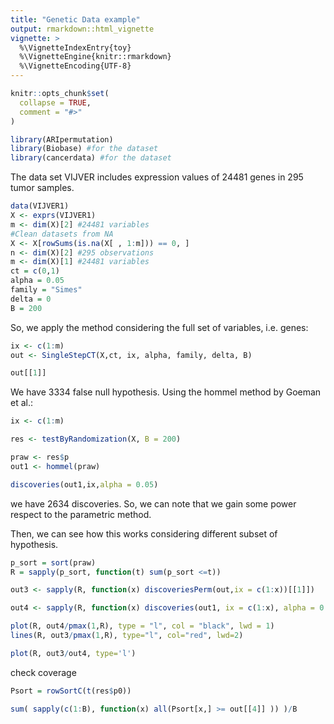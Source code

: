 ```yaml
---
title: "Genetic Data example"
output: rmarkdown::html_vignette
vignette: >
  %\VignetteIndexEntry{toy}
  %\VignetteEngine{knitr::rmarkdown}
  %\VignetteEncoding{UTF-8}
---
```


```r
knitr::opts_chunk$set(
  collapse = TRUE,
  comment = "#>"
)
```

```r
library(ARIpermutation)
library(Biobase) #for the dataset
library(cancerdata) #for the dataset
```

The data set VIJVER includes expression values of 24481 genes in 295 tumor samples. 

```r
data(VIJVER1)
X <- exprs(VIJVER1)
m <- dim(X)[2] #24481 variables
#Clean datasets from NA
X <- X[rowSums(is.na(X[ , 1:m])) == 0, ]
n <- dim(X)[2] #295 observations
m <- dim(X)[1] #24481 variables
ct = c(0,1)
alpha = 0.05
family = "Simes"
delta = 0
B = 200
```

So, we apply the method considering the full set of variables, i.e. genes:

```r
ix <- c(1:m)
out <- SingleStepCT(X,ct, ix, alpha, family, delta, B)

out[[1]]
```

We have $3334$ false null hypothesis. Using the hommel method by Goeman et al.:

```r
ix <- c(1:m)

res <- testByRandomization(X, B = 200)

praw <- res$p
out1 <- hommel(praw)

discoveries(out1,ix,alpha = 0.05)
```

we have $2634$ discoveries. So, we can note that we gain some power respect to the parametric method.

Then, we can see how this works considering different subset of hypothesis.

```r
p_sort = sort(praw)
R = sapply(p_sort, function(t) sum(p_sort <=t)) 

out3 <- sapply(R, function(x) discoveriesPerm(out,ix = c(1:x))[[1]])

out4 <- sapply(R, function(x) discoveries(out1, ix = c(1:x), alpha = 0.05))

plot(R, out4/pmax(1,R), type = "l", col = "black", lwd = 1)
lines(R, out3/pmax(1,R), type="l", col="red", lwd=2)

```

```r
plot(R, out3/out4, type='l')
```

check coverage

```r
Psort = rowSortC(t(res$p0))

sum( sapply(c(1:B), function(x) all(Psort[x,] >= out[[4]] )) )/B

```


